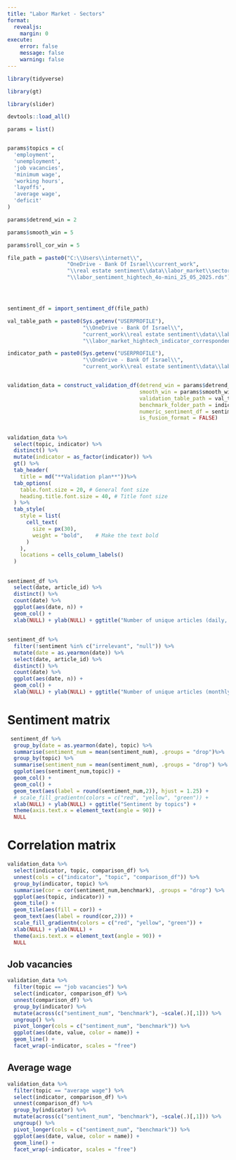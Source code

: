 ```yaml
---
title: "Labor Market - Sectors"
format:
  revealjs:
    margin: 0
execute:
    error: false
    message: false
    warning: false
---
```


```r

library(tidyverse)

library(gt)

library(slider)

devtools::load_all()

```

```r

params = list()


params$topics = c(
  'employment',
  'unemployment',
  'job vacancies',
  'minimum wage',
  'working hours',
  'layoffs',
  'average wage',
  'deficit'
) 

params$detrend_win = 2

params$smooth_win = 5

params$roll_cor_win = 5

```



```r

file_path = paste0("C:\\Users\\internet\\",
                   "OneDrive - Bank Of Israel\\current_work",
                   "\\real estate sentiment\\data\\labor_market\\sectors",
                   "\\labor_sentiment_hightech_4o-mini_25_05_2025.rds")




sentiment_df = import_sentiment_df(file_path)


```

```r

val_table_path = paste0(Sys.getenv("USERPROFILE"),
                        "\\OneDrive - Bank Of Israel\\",
                        "current_work\\real estate sentiment\\data\\labor_market\\sectors",
                        "\\labor_market_hightech_indicator_correspondence.csv")

indicator_path = paste0(Sys.getenv("USERPROFILE"),
                        "\\OneDrive - Bank Of Israel\\",
                        "current_work\\real estate sentiment\\data\\labor_market\\sectors\\")


validation_data = construct_validation_df(detrend_win = params$detrend_win,
                                          smooth_win = params$smooth_win,
                                          validation_table_path = val_table_path,
                                          benchmark_folder_path = indicator_path,
                                          numeric_sentiment_df = sentiment_df,
                                          is_fusion_format = FALSE)


```


##

```r

validation_data %>% 
  select(topic, indicator) %>% 
  distinct() %>% 
  mutate(indicator = as_factor(indicator)) %>% 
  gt() %>% 
  tab_header(
    title = md("**Validation plan**"))%>%
  tab_options(
    table.font.size = 20, # General font size
    heading.title.font.size = 40, # Title font size
  ) %>%
  tab_style(
    style = list(
      cell_text(
        size = px(30),
        weight = "bold",    # Make the text bold
      )
    ),
    locations = cells_column_labels()
  )

```



##

```r

sentiment_df %>% 
  select(date, article_id) %>% 
  distinct() %>% 
  count(date) %>% 
  ggplot(aes(date, n)) + 
  geom_col() + 
  xlab(NULL) + ylab(NULL) + ggtitle("Number of unique articles (daily, including irrelevant)")

```




##

```r

sentiment_df %>% 
  filter(!sentiment %in% c("irrelevant", "null")) %>% 
  mutate(date = as.yearmon(date)) %>% 
  select(date, article_id) %>% 
  distinct() %>% 
  count(date) %>% 
  ggplot(aes(date, n)) + 
  geom_col() + 
  xlab(NULL) + ylab(NULL) + ggtitle("Number of unique articles (monthly, relevant only)")


```





# Sentiment matrix

```r

 sentiment_df %>% 
  group_by(date = as.yearmon(date), topic) %>% 
  summarise(sentiment_num = mean(sentiment_num), .groups = "drop")%>% 
  group_by(topic) %>% 
  summarise(sentiment_num = mean(sentiment_num), .groups = "drop") %>% 
  ggplot(aes(sentiment_num,topic)) + 
  geom_col() +
  geom_col() +
  geom_text(aes(label = round(sentiment_num,2)), hjust = 1.25) + 
  # scale_fill_gradientn(colors = c("red", "yellow", "green")) + 
  xlab(NULL) + ylab(NULL) + ggtitle("Sentiment by topics") + 
  theme(axis.text.x = element_text(angle = 90)) + 
  NULL

```

# Correlation matrix

```r

validation_data %>% 
  select(indicator, topic, comparison_df) %>% 
  unnest(cols = c("indicator", "topic", "comparison_df")) %>% 
  group_by(indicator, topic) %>% 
  summarise(cor = cor(sentiment_num,benchmark), .groups = "drop") %>% 
  ggplot(aes(topic, indicator)) + 
  geom_tile() +
  geom_tile(aes(fill = cor)) +
  geom_text(aes(label = round(cor,2))) + 
  scale_fill_gradientn(colors = c("red", "yellow", "green")) + 
  xlab(NULL) + ylab(NULL) + 
  theme(axis.text.x = element_text(angle = 90)) + 
  NULL

```

## Job vacancies

```r

validation_data %>% 
  filter(topic == "job vacancies") %>% 
  select(indicator, comparison_df) %>% 
  unnest(comparison_df) %>% 
  group_by(indicator) %>% 
  mutate(across(c("sentiment_num", "benchmark"), ~scale(.)[,1])) %>%
  ungroup() %>% 
  pivot_longer(cols = c("sentiment_num", "benchmark")) %>% 
  ggplot(aes(date, value, color = name)) + 
  geom_line() + 
  facet_wrap(~indicator, scales = "free")

```

## Average wage

```r
validation_data %>% 
  filter(topic == "average wage") %>% 
  select(indicator, comparison_df) %>% 
  unnest(comparison_df) %>% 
  group_by(indicator) %>% 
  mutate(across(c("sentiment_num", "benchmark"), ~scale(.)[,1])) %>%
  ungroup() %>% 
  pivot_longer(cols = c("sentiment_num", "benchmark")) %>% 
  ggplot(aes(date, value, color = name)) + 
  geom_line() + 
  facet_wrap(~indicator, scales = "free")

```

